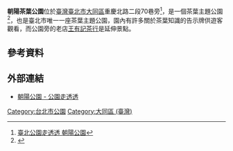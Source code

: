 {{Infobox park
| name             = 朝陽公園
| alt_name         = Zhaoyang Park
| native_name      = 
| native_name_lang = zh
| image            = 
| image_size       = 250px
| image_alt        = 
| image_caption    = 
| map              = <!-- or | map_image = -->  
| map_alt          = 
| map_width        = 
| map_caption      = 
| relief           = 
| label            = 
| label_position   = 
| mark             = 
| mark_width       =
| type             = [[公園|公園]]
| motto            = 
| location         = [[臺灣|臺灣]][[臺北市|臺北市]][[大同區_(臺灣)|大同區]]重慶北路二段70巷
| nearest_city     = 
| nearest_town     = 
| grid_ref_UK      = 
| grid_ref_Ireland = 
| coordinates      = 
| coords_ref       = 
| area             = 4,903 平方公尺
| elevation        = 
| authorized       =
| created          = 1984 年
| established      =
| designated       =
| opened           =
| opening          =
| closed           =
| founder          = 
| designer         = 
| etymology        =  
| owner            =圓山公園管理所
| administrator    =
| manager          =
| operator         = 
| visitation_num   = 
| visitation_year  = 
| visitation_ref   = 
| open             = 全天
| status           = 全年開放
| awards           = 
| camp_sites       = 
| hiking_trails    = 
| paths            = 
| terrain          =
| habitat          = 
| water            =
| plants           = 
| vegetation       = 
| species          = 
| collections      = 
| designation      = 
| disturbance      = 
| budget           = 
| parking          =
| publictransit    = 
| transport        = 
| free_label       = 
| free_data        = 
| other_info       = 
| facilities       = 
| website          = 
| embedded         = 
| child            = 
}}
'''朝陽茶葉公園'''位於[[臺灣|臺灣]][[臺北市|臺北市]][[大同區_(臺灣)|大同區]]重慶北路二段70巷旁<ref>[https://parks.taipei/parks/m2/pkl_parks_m2C.php?sid=486 臺北公園走透透 朝陽公園]</ref>，是一個茶葉主題公園<ref>{{Cite web |url=http://tabitabi-taipei.com/more/2004/0705/index.html |title=旅々台北【朝陽茶葉公園】 |access-date=2016-11-18 |archive-date=2013-03-11 |archive-url=https://web.archive.org/web/20130311154305/http://www.tabitabi-taipei.com/more/2004/0705/index.html |dead-url=no }}</ref>，也是臺北市唯一一座茶葉主題公園，園內有許多關於茶葉知識的告示牌供遊客觀看，而公園旁的老店[[王有記茶行|王有記茶行]]是延伸景點。

==參考資料==
{{reflist}}

==外部連結==
*[https://parks.taipei/parks/m2/pkl_parks_m2C.php?sid=486 朝陽公園 - 公園走透透]

[[Category:台北市公園|Category:台北市公園]]
[[Category:大同區_(臺灣)|Category:大同區 (臺灣)]]